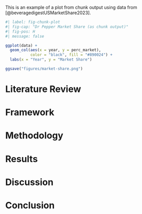 
This is an example of a plot from chunk output using data from [@beveragedigestUSMarketShare2023].

```r
#| label: fig-chunk-plot
#| fig-cap: "Dr Pepper Market Share (as chunk output)"
#| fig-pos: H
#| message: false

ggplot(data) +
  geom_col(aes(x = year, y = perc_market),
           color = "black", fill = "#890024") +
  labs(x = "Year", y = "Market Share")

ggsave("figures/market-share.png")
```

# Literature Review

# Framework

# Methodology

# Results

# Discussion

# Conclusion